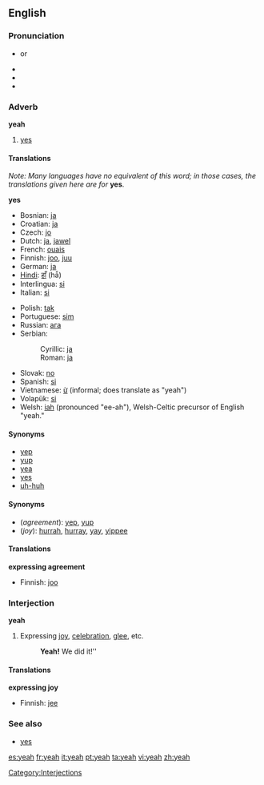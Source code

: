 {{wikipedia}}
==English==

===Pronunciation===
*{{IPA|/jɛ/}} or {{IPAchar|/jɛə/}}
*{{audio|en-us-yeah.ogg|Audio (US)}}
*{{audio|en-us-yeah-interjection.ogg|Audio (US)}}
*{{rhymes|ɛə}}

===Adverb===
'''yeah'''

# {{informal}} [[yes]]

====Translations====
''Note: Many languages have no equivalent of this word; in those cases, the translations given here are for'' '''yes'''.

'''yes'''
{{top}}
*Bosnian: [[ja#Bosnian|ja]]
*Croatian: [[ja#Croatian|ja]]
*Czech: [[jo#Czech|jo]]
*Dutch: [[ja#Dutch|ja]], [[jawel]]
*French: [[ouais]]
*Finnish: [[joo]], [[juu]]
*German: [[ja]]
*[[Hindi]]: [[हाँ]] (hā̃)
*Interlingua: [[si#Interlingua|si]]
*Italian: [[si#Italian|si]]
{{mid}}
*Polish: [[tak]]
*Portuguese: [[sim]]
*Russian: [[ага]]
*Serbian:
*:Cyrillic: [[ја#Serbian|ја]]
*:Roman: [[ja#Serbian|ja]]
*Slovak: [[no#Slovak|no]] <!-- Yes, this is in the right place, no means yeah or yep in Slovak -->
*Spanish: [[si]]
*Vietnamese: [[ừ]] (informal; does translate as "yeah")
*Volapük: [[si#Volapük|si]]
*Welsh: [[iah]] (pronounced "ee-ah"), Welsh-Celtic precursor of English "yeah."

{{bottom}}

====Synonyms====
*[[yep]]
*[[yup]]
*[[yea]]
*[[yes]]
*[[uh-huh]]

====Synonyms====
*(''agreement''): [[yep]], [[yup]]
*(''joy''): [[hurrah]], [[hurray]], [[yay]], [[yippee]] <!--etc-->

====Translations====
'''expressing agreement'''
{{top}}
*Finnish: [[joo]]
{{mid}}
{{bottom}}

===Interjection===
'''yeah'''
# Expressing [[joy]], [[celebration]], [[glee]], etc.
#:'''Yeah!''' We did it!''

====Translations====
'''expressing joy'''
{{top}}
*Finnish: [[jee]]
{{mid}}
{{bottom}}

===See also===
*[[yes]]

[[Category:Interjections]]

[[es:yeah]]
[[fr:yeah]]
[[it:yeah]]
[[pt:yeah]]
[[ta:yeah]]
[[vi:yeah]]
[[zh:yeah]]